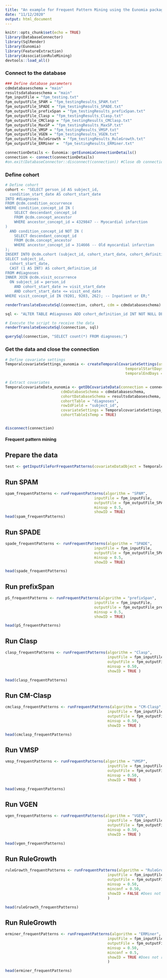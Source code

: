 ```yaml
---
title: "An example for Frequent Pattern Mining using the Eunomia package"
date: "11/12/2020"
output: html_document
---
```


```r
knitr::opts_chunk$set(echo = TRUE)
library(DatabaseConnector)
library(SqlRender)
library(Eunomia)
library(FeatureExtraction)
library(AssociationRuleMining)
devtools::load_all()
```

### Connect to the database 

```r
### Define database parameters
cdmdatabaseschema = "main"
resultsdatabaseschema = "main"
fpm_inputFile = "fpm_testing.txt"
fpm_outputFile_SPAM = "fpm_testingResults_SPAM.txt"
fpm_outputFile_SPADE = "fpm_testingResults_SPADE.txt"
fpm_outputFile_prefixSpan = "fpm_testingResults_prefixSpan.txt"
fpm_outputFile_Clasp = "fpm_testingResults_Clasp.txt"
fpm_outputFile_CMClasp = "fpm_testingResults_CMClasp.txt"
fpm_outputFile_MaxSP = "fpm_testingResults_MaxSP.txt"
fpm_outputFile_VMSP = "fpm_testingResults_VMSP.txt"
fpm_outputFile_VGEN = "fpm_testingResults_VGEN.txt"
fpm_outputFile_RuleGrowth = "fpm_testingResults_RuleGrowth.txt"
fpm_outputFile_ERMiner =  "fpm_testingResults_ERMiner.txt"

connectionDetails <- Eunomia::getEunomiaConnectionDetails()
connection <- connect(connectionDetails)
#on.exit(DatabaseConnector::disconnect(connection)) #Close db connection on error or exit

```

### Define cohort

```r
# Define cohort
cohort <- "SELECT person_id AS subject_id,
  condition_start_date AS cohort_start_date
INTO #diagnoses
FROM @cdm.condition_occurrence
WHERE condition_concept_id IN (
    SELECT descendant_concept_id
    FROM @cdm.concept_ancestor
    WHERE ancestor_concept_id = 4329847 -- Myocardial infarction
)
  AND condition_concept_id NOT IN (
    SELECT descendant_concept_id
    FROM @cdm.concept_ancestor
    WHERE ancestor_concept_id = 314666 -- Old myocardial infarction
);
INSERT INTO @cdm.cohort (subject_id, cohort_start_date, cohort_definition_id)
SELECT subject_id,
  cohort_start_date,
  CAST (1 AS INT) AS cohort_definition_id
FROM #diagnoses
INNER JOIN @cdm.visit_occurrence
  ON subject_id = person_id
    AND cohort_start_date >= visit_start_date
    AND cohort_start_date <= visit_end_date
WHERE visit_concept_id IN (9201, 9203, 262); -- Inpatient or ER;"

renderTranslateExecuteSql(connection, cohort, cdm = cdmdatabaseschema)

sql <- "ALTER TABLE #diagnoses ADD cohort_definition_id INT NOT NULL DEFAULT(1)"

# Execute the script to receive the data
renderTranslateExecuteSql(connection, sql)

querySql(connection, "SELECT count(*) FROM diagnoses;")
```

### Get the data and close the connection

```r
# Define covariate settings
TemporalcovariateSettings_eunomia <- createTemporalCovariateSettings(useConditionOccurrence = TRUE,
                                                      temporalStartDays = seq(-(60*365), -1, by = 1) ,
                                                      temporalEndDays = seq(-(60*365)+1, 0, by = 1))

# Extract covariates
TemporalcovariateData_eunomia <- getDbCovariateData(connection = connection, 
                         cdmDatabaseSchema = cdmdatabaseschema, 
                         cohortDatabaseSchema = resultsdatabaseschema, 
                         cohortTable = "diagnoses", 
                         rowIdField = "subject_id", 
                         covariateSettings = TemporalcovariateSettings_eunomia, 
                         cohortTableIsTemp = TRUE)


disconnect(connection)
```

#### Frequent pattern mining ####

## Prepare the data
```r
test <- getInputFileForFrequentPatterns(covariateDataObject = TemporalcovariateData_eunomia, fileToSave = fpm_inputFile)
```

## Run SPAM

```r
spam_frequentPatterns <- runFrequentPatterns(algorithm = "SPAM", 
                                        inputFile = fpm_inputFile, 
                                        outputFile = fpm_outputFile_SPAM, 
                                        minsup = 0.5, 
                                        showID = TRUE)
head(spam_frequentPatterns)
```

## Run SPADE

```r
spade_frequentPatterns <- runFrequentPatterns(algorithm = "SPADE", 
                                        inputFile = fpm_inputFile, 
                                        outputFile = fpm_outputFile_SPADE, 
                                        minsup = 0.5, 
                                        showID = TRUE)

head(spade_frequentPatterns)
```

## Run prefixSpan

```r
pS_frequentPatterns <- runFrequentPatterns(algorithm = "prefixSpan", 
                                        inputFile = fpm_inputFile, 
                                        outputFile = fpm_outputFile_prefixSpan, 
                                        minsup = 0.5,
                                        showID = TRUE)

head(pS_frequentPatterns)
```
## Run Clasp

```r
clasp_frequentPatterns <- runFrequentPatterns(algorithm = "Clasp", 
                                              inputFile = fpm_inputFile, 
                                              outputFile = fpm_outputFile_Clasp, 
                                              minsup = 0.50, 
                                              showID = TRUE )

head(clasp_frequentPatterns)
```

## Run CM-Clasp

```r
cmclasp_frequentPatterns <- runFrequentPatterns(algorithm = "CM-Clasp", 
                                              inputFile = fpm_inputFile, 
                                              outputFile = fpm_outputFile_CMClasp, 
                                              minsup = 0.50, 
                                              showID = TRUE )

head(cmclasp_frequentPatterns)
```

## Run VMSP

```r
vmsp_frequentPatterns <- runFrequentPatterns(algorithm = "VMSP", 
                                              inputFile = fpm_inputFile, 
                                              outputFile = fpm_outputFile_VMSP, 
                                              minsup = 0.50, 
                                              showID = TRUE )

head(vmsp_frequentPatterns)
```

## Run VGEN

```r
vgen_frequentPatterns <- runFrequentPatterns(algorithm = "VGEN", 
                                              inputFile = fpm_inputFile, 
                                              outputFile = fpm_outputFile_VGEN, 
                                              minsup = 0.50, 
                                              showID = TRUE )

head(vgen_frequentPatterns)
```

## Run RuleGrowth

```r
ruleGrowth_frequentPatterns <- runFrequentPatterns(algorithm = "RuleGrowth", 
                                              inputFile = fpm_inputFile, 
                                              outputFile = fpm_outputFile_RuleGrowth, 
                                              minsup = 0.50, 
                                              minconf = 0.50,
                                              showID = FALSE #Does not retrieve IDs
                                              )

head(ruleGrowth_frequentPatterns)
```

## Run RuleGrowth

```r
erminer_frequentPatterns <- runFrequentPatterns(algorithm = "ERMiner", 
                                              inputFile = fpm_inputFile, 
                                              outputFile = fpm_outputFile_ERMiner, 
                                              minsup = 0.50,
                                              minconf = 0.5, 
                                              showID = TRUE #Does not retrieve IDs
                                              )

head(erminer_frequentPatterns)
```
